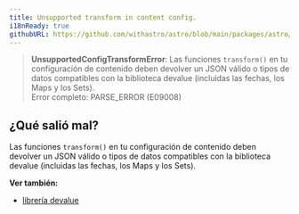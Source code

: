 ```yaml
---
title: Unsupported transform in content config.
i18nReady: true
githubURL: https://github.com/withastro/astro/blob/main/packages/astro/src/core/errors/errors-data.ts
---
```



> **UnsupportedConfigTransformError**: Las funciones `transform()` en tu configuración de contenido deben devolver un JSON válido o tipos de datos compatibles con la biblioteca devalue (incluidas las fechas, los Maps y los Sets).<br/>Error completo: PARSE_ERROR (E09008)

## ¿Qué salió mal?
Las funciones `transform()` en tu configuración de contenido deben devolver un JSON válido o tipos de datos compatibles con la biblioteca devalue (incluidas las fechas, los Maps y los Sets).


**Ver también:**
-  [librería devalue](https://github.com/rich-harris/devalue)
